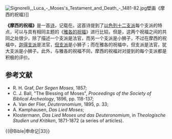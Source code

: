 [[File:Signorelli,_Luca_-_Moses's_Testament_and_Death_-_1481-82.jpg|thumb]]壁画《摩西的祝福》]]

'''《摩西的祝福》'''是一首[[诗|诗]]，记载在{{Bible|申命记|33}}。这首诗提到了[[以色列十二支派|以色列十二支派]]每个支派的特点，可以与具有相同主题的《[[雅各的祝福|雅各的祝福]]》进行比较。但是，这两个祝福之间的共同之处很少，除了描述一个支派是法官，而另一个支派是小狮子，不过在摩西的祝福中，[[迦得支派|迦得支派]]是法官，[[但支派|但支派]]是小狮子；而在雅各的祝福中，但支派是法官，犹大支派是小狮子。此外，与雅各的祝福不同，摩西的祝福对对提到的每个支派都是积极的评价。

==参考文献==
*R. H. Graf, ''Der Segen Moses'', 1857; 
*C. J. Ball, "The Blessing of Moses", ''Proceedings of the Society of Biblical Archeology'', 1896, pp. 118-137; 
*A. Van der Flier, ''Deuteronomium'', 1895, p. 33; 
*A. Kamphausen, ''Das Lied Moses''; 
*Klostermann, ''Das Lied Moses und das Deuteronomium'', in ''Theologische Studien und Kritiken'', 1871-1872 (a series of articles).

{{@Bible|申命记|33}}